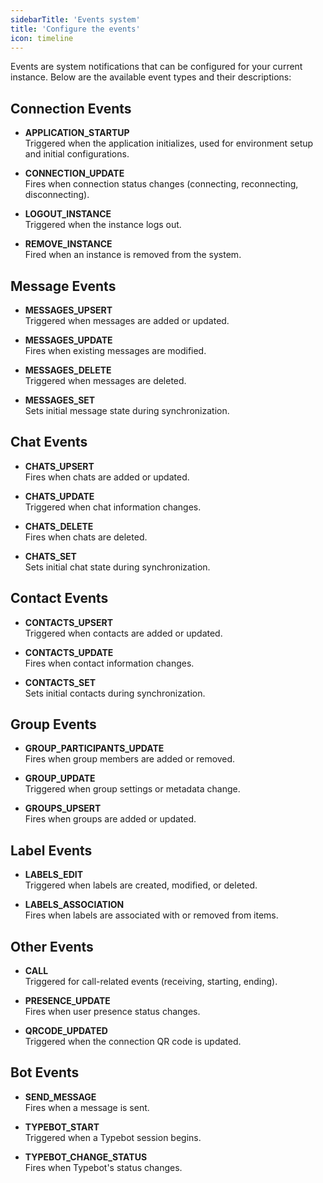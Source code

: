 ```yaml
---
sidebarTitle: 'Events system'
title: 'Configure the events'
icon: timeline
---
```


Events are system notifications that can be configured for your current instance. Below are the available event types and their descriptions:

## Connection Events
- **APPLICATION_STARTUP**  
  Triggered when the application initializes, used for environment setup and initial configurations.

- **CONNECTION_UPDATE**  
  Fires when connection status changes (connecting, reconnecting, disconnecting).

- **LOGOUT_INSTANCE**  
  Triggered when the instance logs out.

- **REMOVE_INSTANCE**  
  Fired when an instance is removed from the system.

## Message Events
- **MESSAGES_UPSERT**  
  Triggered when messages are added or updated.

- **MESSAGES_UPDATE**  
  Fires when existing messages are modified.

- **MESSAGES_DELETE**  
  Triggered when messages are deleted.

- **MESSAGES_SET**  
  Sets initial message state during synchronization.

## Chat Events
- **CHATS_UPSERT**  
  Fires when chats are added or updated.

- **CHATS_UPDATE**  
  Triggered when chat information changes.

- **CHATS_DELETE**  
  Fires when chats are deleted.

- **CHATS_SET**  
  Sets initial chat state during synchronization.

## Contact Events
- **CONTACTS_UPSERT**  
  Triggered when contacts are added or updated.

- **CONTACTS_UPDATE**  
  Fires when contact information changes.

- **CONTACTS_SET**  
  Sets initial contacts during synchronization.

## Group Events
- **GROUP_PARTICIPANTS_UPDATE**  
  Fires when group members are added or removed.

- **GROUP_UPDATE**  
  Triggered when group settings or metadata change.

- **GROUPS_UPSERT**  
  Fires when groups are added or updated.

## Label Events
- **LABELS_EDIT**  
  Triggered when labels are created, modified, or deleted.

- **LABELS_ASSOCIATION**  
  Fires when labels are associated with or removed from items.

## Other Events
- **CALL**  
  Triggered for call-related events (receiving, starting, ending).

- **PRESENCE_UPDATE**  
  Fires when user presence status changes.

- **QRCODE_UPDATED**  
  Triggered when the connection QR code is updated.

## Bot Events
- **SEND_MESSAGE**  
  Fires when a message is sent.

- **TYPEBOT_START**  
  Triggered when a Typebot session begins.

- **TYPEBOT_CHANGE_STATUS**  
  Fires when Typebot's status changes.
